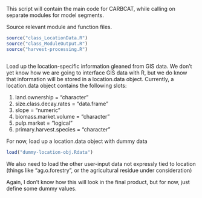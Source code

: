 This script will contain the main code for CARBCAT, while calling on separate modules for
model segments.

Source relevant module and function files.
```r
source("class_LocationData.R")
source("class_ModuleOutput.R")
source("harvest-processing.R")



```

Load up the location-specific information gleaned from GIS data. 
We don't yet know how we are going to interface GIS data with R, but we do know that information
will be stored in a location.data object. Currently, a location.data object contains the following slots:

1) land.ownership = "character"
2) size.class.decay.rates = "data.frame"
3) slope = "numeric"
4) biomass.market.volume = "character"
5) pulp.market = "logical"
6) primary.harvest.species = "character"

For now, load up a location.data object with dummy data
```r
load("dummy-location-obj.Rdata")

```

We also need to load the other user-input data not expressly tied to location (things like "ag.o.forestry", or
the agricultural residue under consideration)

Again, I don't know how this will look in the final product, but for now, just define some dummy values.
```r



```